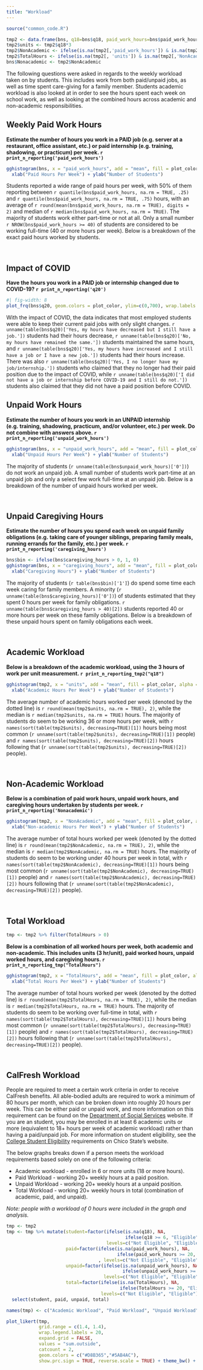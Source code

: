 ```yaml
---
title: "Workload"
---
```


```r
source("common_code.R")

tmp2 <- data.frame(bns, q18=bns$q18, paid_work_hours=bns$paid_work_hours, unpaid_work_hours=bns$unpaid_work_hours, school=bns$school)
tmp2$units <- tmp2$q18*3
tmp2$NonAcademic <- ifelse(is.na(tmp2[,'paid_work_hours']) & is.na(tmp2[,"unpaid_work_hours"]) & is.na(tmp2[,"caregiving_hours"]), NA,  rowSums(tmp2[, c('paid_work_hours','unpaid_work_hours', 'caregiving_hours')], na.rm = TRUE))
tmp2$TotalHours <- ifelse(is.na(tmp2[, 'units']) & is.na(tmp2[,'NonAcademic']), NA,  rowSums(tmp2[, c('units','NonAcademic')], na.rm = TRUE))
bns$Nonacademic <- tmp2$NonAcademic
```

The following questions were asked in regards to the weekly workload taken on by students. This includes work from both paid/unpaid jobs, as well as time spent care-giving for a family member. Students academic workload is also looked at in order to see the hours spent each week on school work, as well as looking at the combined hours across academic and non-academic responsibilities.


## Weekly Paid Work Hours

**Estimate the number of hours you work in a PAID job (e.g. server at a restaurant, office assistant, etc.) or paid internship (e.g. training, shadowing, or practicum) per week. `r print_n_reporting('paid_work_hours')`**

```r
gghistogram(bns, x = "paid_work_hours", add = "mean", fill = plot_color, alpha = 1) + 
  xlab("Paid Hours Per Week") + ylab("Number of Students")
```

Students reported a wide range of paid hours per week, with 50% of them reporting between `r quantile(bns$paid_work_hours, na.rm = TRUE, .25)` and `r quantile(bns$paid_work_hours, na.rm = TRUE, .75)`  hours, with an average of `r round(mean(bns$paid_work_hours, na.rm = TRUE), digits = 2)` and median of `r median(bns$paid_work_hours, na.rm = TRUE)`. The majority of students work either part-time or not at all. Only a small number `r NROW(bns$paid_work_hours >= 40)` of students are considered to be working full-time (40 or more hours per week). Below is a breakdown of the exact paid hours worked by students.

<br>

## Impact of COVID

**Have the hours you work in a PAID job or internship changed due to COVID-19? `r print_n_reporting('q20')`**

```r
#| fig-width: 8
plot_frq(bns$q20, geom.colors = plot_color, ylim=c(0,700), wrap.labels = 19, sort.frq = 'desc') + xlab('') + ylab("Number of Students")
```

With the impact of COVID, the data indicates that most employed students were able to keep their current paid jobs with only slight changes. `r unname(table(bns$q20)['Yes, my hours have decreased but I still have a job.'])` students had their hours decrease, `r unname(table(bns$q20)['No, my hours have remained the same.'])` students maintained the same hours, and `r unname(table(bns$q20)['Yes, my hours have increased and I still have a job or I have a new job.'])` students had their hours increase. There was also `r unname(table(bns$q20)['Yes, I no longer have my job/internship.'])` students who claimed that they no longer had their paid position due to the impact of COVID, while `r unname(table(bns$q20)['I did not have a job or internship before COVID-19 and I still do not.'])` students also claimed that they did not have a paid position before COVID.

## Unpaid Work Hours
**Estimate the number of hours you work in an UNPAID internship (e.g. training, shadowing, practicum, and/or volunteer, etc.) per week. Do not combine with answers above. `r print_n_reporting('unpaid_work_hours')`**

```r
gghistogram(bns, x = "unpaid_work_hours", add = "mean", fill = plot_color, alpha = 1) + 
  xlab("Unpaid Hours Per Week") + ylab("Number of Students")
```

The majority of students (`r unname(table(bns$unpaid_work_hours)['0'])`) do not work an unpaid job. A small number of students work part-time at an unpaid job and only a select few work full-time at an unpaid job. Below is a breakdown of the number of unpaid hours worked per week.

<br>

## Unpaid Caregiving Hours

**Estimate the number of hours you spend each week on unpaid family obligations (e.g. taking care of younger siblings, preparing family meals, running errands for the family, etc.) per week. `r print_n_reporting('caregiving_hours')`**

```r
bns$bin <- ifelse(bns$caregiving_hours > 0, 1, 0)
gghistogram(bns, x = "caregiving_hours", add = "mean", fill = plot_color, alpha = 1) + 
  xlab("Caregiving Hours") + ylab("Number of Students")
```

The majority of students (`r table(bns$bin)['1']`) do spend some time each week caring for family members. A minority (`r unname(table(bns$caregiving_hours)['0'])`) of students estimated that they spent 0 hours per week for family obligations. `r unname(table(bns$caregiving_hours > 40)[2])` students reported 40 or more hours per week on these family obligations. Below is a breakdown of these unpaid hours spent on family obligations each week.

<br>

## Academic Workload

**Below is a breakdown of the academic workload, using the 3 hours of work per unit measurement. `r print_n_reporting_tmp2("q18")`**
```r
gghistogram(tmp2, x = "units", add = "mean", fill = plot_color, alpha = 1) + 
  xlab("Academic Hours Per Week") + ylab("Number of Students")
```

The average number of academic hours worked per week (denoted by the dotted line) is `r round(mean(tmp2$units, na.rm = TRUE), 2)`, while the median is `r median(tmp2$units, na.rm = TRUE)` hours. The majority of students do seem to be working 36 or more hours per week, with `r names(sort(table(tmp2$units), decreasing=TRUE)[1])` hours being most common (`r unname(sort(table(tmp2$units), decreasing=TRUE)[1])` people) and `r names(sort(table(tmp2$units), decreasing=TRUE)[2])` hours following that (`r unname(sort(table(tmp2$units), decreasing=TRUE)[2])` people).

<br />

## Non-Academic Workload

**Below is a combination of paid work hours, unpaid work hours, and caregiving hours undertaken by students per week. `r print_n_reporting('Nonacademic')`**

```r
gghistogram(tmp2, x = "NonAcademic", add = "mean", fill = plot_color, alpha = 1) + 
  xlab("Non-academic Hours Per Week") + ylab("Number of Students")
```

The average number of total hours worked per week (denoted by the dotted line) is `r round(mean(tmp2$NonAcademic, na.rm = TRUE), 2)`, while the median is `r median(tmp2$NonAcademic, na.rm = TRUE)` hours. The majority of students do seem to be working under 40 hours per week in total, with `r names(sort(table(tmp2$NonAcademic), decreasing=TRUE)[1])` hours being most common (`r unname(sort(table(tmp2$NonAcademic), decreasing=TRUE)[1])` people) and `r names(sort(table(tmp2$NonAcademic), decreasing=TRUE)[2])` hours following that (`r unname(sort(table(tmp2$NonAcademic), decreasing=TRUE)[2])` people).

<br />

## Total Workload

```r
tmp <- tmp2 %>% filter(TotalHours > 0)
```

**Below is a combination of all worked hours per week, both academic and non-academic. This includes units (3 hr/unit), paid worked hours, unpaid worked hours, and caregiving hours. `r print_n_reporting_tmp("TotalHours")`**

```r
gghistogram(tmp2, x = "TotalHours", add = "mean", fill = plot_color, alpha = 1) + 
  xlab("Total Hours Per Week") + ylab("Number of Students")
```

The average number of total hours worked per week (denoted by the dotted line) is `r round(mean(tmp2$TotalHours, na.rm = TRUE), 2)`, while the median is `r median(tmp2$TotalHours, na.rm = TRUE)` hours. The majority of students do seem to be working over full-time in total, with `r names(sort(table(tmp2$TotalHours), decreasing=TRUE)[1])` hours being most common (`r unname(sort(table(tmp2$TotalHours), decreasing=TRUE)[1])` people) and `r names(sort(table(tmp2$TotalHours), decreasing=TRUE)[2])` hours following that (`r unname(sort(table(tmp2$TotalHours), decreasing=TRUE)[2])` people).

<br />

## CalFresh Workload

People are required to meet a certain work criteria in order to receive CalFresh benefits. All able-bodied adults are required to work a minimum of 80 hours per month, which can be broken down into roughly 20 hours per week. This can be either paid or unpaid work, and more information on this requirement can be found on the [Department of Social Services](https://www.cdss.ca.gov/inforesources/calfresh/abawd#:~:text=People%20who%20are%20ABAWDs%20must,%2C%20and%20in%2Dkind%20work.) website. If you are an student, you may be enrolled in at least 6 academic units or more (equivalent to 18+ hours per week of academic workload) rather than having a paid/unpaid job. For more information on student eligibility, see the [College Student Eligibility](https://www.csuchico.edu/calfresh/basics/college-student-eligibility.shtml) requirements on Chico State's website.

The below graphs breaks down if a person meets the workload requirements based solely on one of the following criteria:

-   Academic workload - enrolled in 6 or more units (18 or more hours).
-   Paid Workload - working 20+ weekly hours at a paid position.
-   Unpaid Workload - working 20+ weekly hours at a unpaid position.
-   Total Workload - working 20+ weekly hours in total (combination of academic, paid, and unpaid).


*Note: people with a workload of 0 hours were included in the graph and analysis.*


```r
tmp <- tmp2
tmp <- tmp %>% mutate(student=factor(ifelse(is.na(q18), NA, 
                                            ifelse(q18 >= 6, "Eligible", "Not Eligible")),
                                     levels=c("Not Eligible", "Eligible")),
                      paid=factor(ifelse(is.na(paid_work_hours), NA, 
                                         ifelse(paid_work_hours >= 20, "Eligible", "Not Eligible"))
                                  , levels=c("Not Eligible", "Eligible")),
                      unpaid=factor(ifelse(is.na(unpaid_work_hours), NA, 
                                           ifelse(unpaid_work_hours >= 20, "Eligible", "Not Eligible")),
                                    levels=c("Not Eligible", "Eligible")),
                      total=factor(ifelse(is.na(TotalHours), NA, 
                                          ifelse(TotalHours >= 20, "Eligible", "Not Eligible")), 
                                   levels=c("Not Eligible", "Eligible"))) %>%
  select(student, paid, unpaid, total)

names(tmp) <- c("Academic Workload", "Paid Workload", "Unpaid Workload", "Total Workload")

plot_likert(tmp,
            grid.range = c(1.4, 1.4),
            wrap.legend.labels = 20,
            expand.grid = FALSE,
            values = "sum.outside",
            catcount = 2,
            geom.colors = c("#D8B365","#5AB4AC"),
            show.prc.sign = TRUE, reverse.scale = TRUE) + theme_bw() + theme(legend.position = "top")
```
